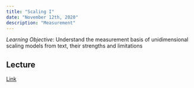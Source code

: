 ```yaml
---
title: "Scaling I"
date: "November 12th, 2020"
description: "Measurement"
---
```


*Learning Objective*: Understand the measurement basis of
 unidimensional scaling models from text, their strengths and
 limitations


## Lecture

[Link](https://moodle.hertie-school.org/course/index.php?categoryid=266)



